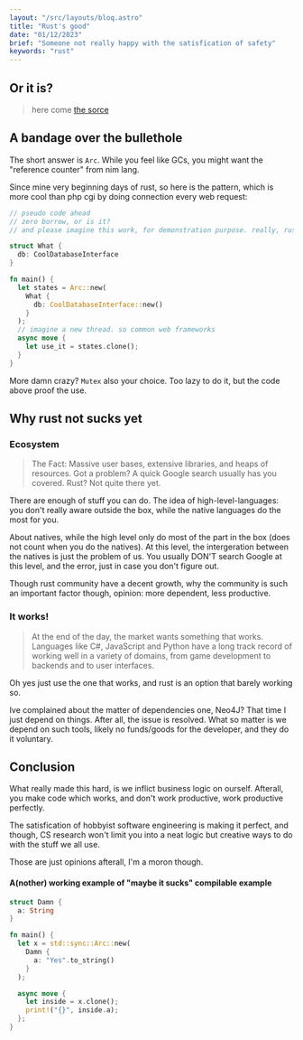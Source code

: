 ```yaml
---
layout: "/src/layouts/bloq.astro"
title: "Rust's good"
date: "01/12/2023"
brief: "Someone not really happy with the satisfication of safety"
keywords: "rust"
---
```


## Or it is?

> here come [the sorce](https://sissoftwarefactory.com/blog/why-rust-is-stopping-your-success-use-c-and-c-instead/)

## A bandage over the bullethole

The short answer is `Arc`. While you feel like GCs, you might want the "reference counter" from nim lang.

Since mine very beginning days of rust, so here is the pattern, which is more cool than php cgi by doing connection every web request:

```rust
// pseudo code ahead
// zero borrow, or is it?
// and please imagine this work, for demonstration purpose. really, rusty rust

struct What {
  db: CoolDatabaseInterface
}

fn main() {
  let states = Arc::new(
    What {
      db: CoolDatabaseInterface::new()
    }
  );
  // imagine a new thread. so common web frameworks
  async move {
    let use_it = states.clone();
  }
}
```

More damn crazy? `Mutex` also your choice. Too lazy to do it, but the code above proof the use.

## Why rust not sucks yet

### Ecosystem

> The Fact: Massive user bases, extensive libraries, and heaps of resources. Got a problem? A quick Google search usually has you covered. Rust? Not quite there yet.

There are enough of stuff you can do. The idea of high-level-languages: you don't really aware outside the box, while the native languages do the most for you.

About natives, while the high level only do most of the part in the box (does not count when you do the natives). At this level, the intergeration between the natives is just the problem of us. You usually DON'T search Google at this level, and the error, just in case you don't figure out.

Though rust community have a decent growth, why the community is such an important factor though, opinion: more dependent, less productive.

### It works!

> At the end of the day, the market wants something that works. Languages like C#, JavaScript and Python have a long track record of working well in a variety of domains, from game development to backends and to user interfaces.

Oh yes just use the one that works, and rust is an option that barely working so.

Ive complained about the matter of dependencies one, Neo4J? That time I just depend on things. After all, the issue is resolved. What so matter is we depend on such tools, likely no funds/goods for the developer, and they do it voluntary.

## Conclusion

What really made this hard, is we inflict business logic on ourself. Afterall, you make code which works, and don't work productive, work productive perfectly. 

The satisfication of hobbyist software engineering is making it perfect, and though, CS research won't limit you into a neat logic but creative ways to do with the stuff we all use.

Those are just opinions afterall, I'm a moron though.

#### A(nother) working example of "maybe it sucks" compilable example

```rust
struct Damn {
  a: String
}

fn main() {
  let x = std::sync::Arc::new(
    Damn {
      a: "Yes".to_string()
    }
  );

  async move {
    let inside = x.clone();
    print!("{}", inside.a);
  };
}
```